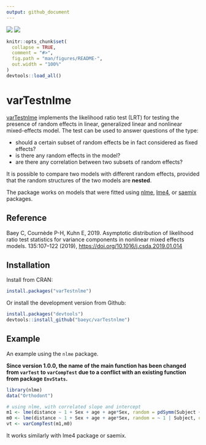 ```yaml
---
output: github_document
---
```


<!-- README.md is generated from README.Rmd. Please edit that file -->

[![](https://www.r-pkg.org/badges/version-last-release/varTestnlme)](https://CRAN.R-project.org/package=varTestnlme)
[![](https://cranlogs.r-pkg.org/badges/grand-total/varTestnlme)](https://cranlogs.r-pkg.org/badges/grand-total/varTesnlme)


```r
knitr::opts_chunk$set(
  collapse = TRUE,
  comment = "#>",
  fig.path = "man/figures/README-",
  out.width = "100%"
)
devtools::load_all()
```

# varTestnlme

[varTestnlme](https://baeyc.github.io/varTestnlme/index.html) implements
the likelihood ratio test (LRT) for testing the presence of random
effects in linear, generalized linear and nonlinear mixed-effects model.
The test can be used to answer questions of the type:

-   should a certain subset of random effects be in fact considered as
    fixed effects?
-   is there any random effects in the model?
-   are there any correlation between two subsets of random effects?

It is possible to compare two models with different random effects,
provided that the random structures of the two models are **nested**.

The package works on models that were fitted using
[nlme](https://CRAN.R-project.org/package=nlme),
[lme4](https://CRAN.R-project.org/package=lme4), or
[saemix](https://CRAN.R-project.org/package=saemix) packages.

## Reference

Baey C, Cournède P-H, Kuhn E, 2019. Asymptotic distribution of
likelihood ratio test statistics for variance components in nonlinear
mixed effects models. 135:107–122 (2019),
<https://doi.org/10.1016/j.csda.2019.01.014>

## Installation

Install from CRAN:

```r
install.packages("varTestnlme")
```

Or install the development version from Github:

```r
install.packages("devtools")
devtools::install_github("baeyc/varTestnlme")
```

## Example

An example using the `nlme` package.

**Since version 1.0.0, the name of the main function has been changed
from `varTest` to `varCompTest` due to a conflict with an existing
function from package `EnvStats`.**

```r
library(nlme)
data("Orthodont")

# using nlme, with correlated slope and intercept
m1 <- lme(distance ~ 1 + Sex + age + age*Sex, random = pdSymm(Subject ~ 1 + age), data = Orthodont, method = "ML")
m0 <- lme(distance ~ 1 + Sex + age + age*Sex, random = ~ 1 | Subject, data = Orthodont, method = "ML")
vt <- varCompTest(m1,m0)
```

It works similarly with lme4 package or saemix.

